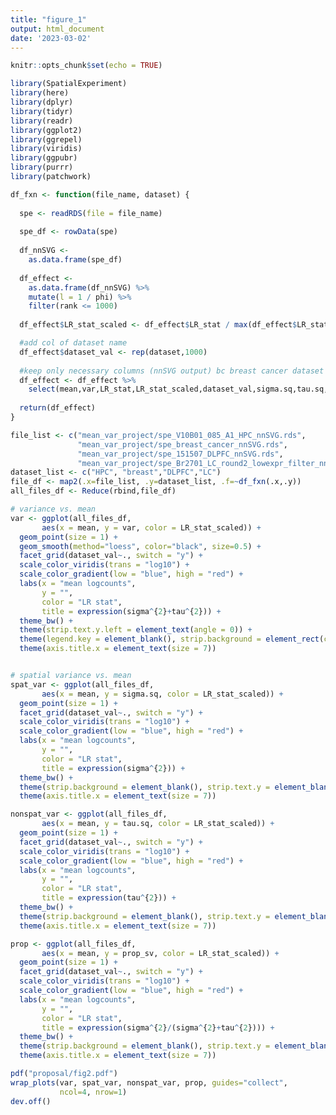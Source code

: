 ```yaml
---
title: "figure_1"
output: html_document
date: '2023-03-02'
---
```


```r
knitr::opts_chunk$set(echo = TRUE)
```


```r

library(SpatialExperiment)
library(here)
library(dplyr)
library(tidyr)
library(readr)
library(ggplot2)
library(ggrepel)
library(viridis)
library(ggpubr)
library(purrr)
library(patchwork)

df_fxn <- function(file_name, dataset) {
  
  spe <- readRDS(file = file_name)
  
  spe_df <- rowData(spe)
  
  df_nnSVG <- 
    as.data.frame(spe_df)
  
  df_effect <- 
    as.data.frame(df_nnSVG) %>% 
    mutate(l = 1 / phi) %>% 
    filter(rank <= 1000)
  
  df_effect$LR_stat_scaled <- df_effect$LR_stat / max(df_effect$LR_stat)

  #add col of dataset name
  df_effect$dataset_val <- rep(dataset,1000)
  
  #keep only necessary columns (nnSVG output) bc breast cancer dataset has different cols
  df_effect <- df_effect %>%
    select(mean,var,LR_stat,LR_stat_scaled,dataset_val,sigma.sq,tau.sq,prop_sv)
  
  return(df_effect)
}

file_list <- c("mean_var_project/spe_V10B01_085_A1_HPC_nnSVG.rds",
               "mean_var_project/spe_breast_cancer_nnSVG.rds",
               "mean_var_project/spe_151507_DLPFC_nnSVG.rds",
               "mean_var_project/spe_Br2701_LC_round2_lowexpr_filter_nnSVG.rds")
dataset_list <- c("HPC", "breast","DLPFC","LC")
file_df <- map2(.x=file_list, .y=dataset_list, .f=~df_fxn(.x,.y))
all_files_df <- Reduce(rbind,file_df)

# variance vs. mean
var <- ggplot(all_files_df, 
       aes(x = mean, y = var, color = LR_stat_scaled)) + 
  geom_point(size = 1) + 
  geom_smooth(method="loess", color="black", size=0.5) +
  facet_grid(dataset_val~., switch = "y") +
  scale_color_viridis(trans = "log10") +
  scale_color_gradient(low = "blue", high = "red") +
  labs(x = "mean logcounts", 
       y = "", 
       color = "LR stat",
       title = expression(sigma^{2}+tau^{2})) + 
  theme_bw() + 
  theme(strip.text.y.left = element_text(angle = 0)) +
  theme(legend.key = element_blank(), strip.background = element_rect(colour="black", fill="white") ) +
  theme(axis.title.x = element_text(size = 7))


# spatial variance vs. mean
spat_var <- ggplot(all_files_df, 
       aes(x = mean, y = sigma.sq, color = LR_stat_scaled)) + 
  geom_point(size = 1) + 
  facet_grid(dataset_val~., switch = "y") +
  scale_color_viridis(trans = "log10") +
  scale_color_gradient(low = "blue", high = "red") +
  labs(x = "mean logcounts", 
       y = "", 
       color = "LR stat",
       title = expression(sigma^{2})) + 
  theme_bw() + 
  theme(strip.background = element_blank(), strip.text.y = element_blank()) +
  theme(axis.title.x = element_text(size = 7))

nonspat_var <- ggplot(all_files_df, 
       aes(x = mean, y = tau.sq, color = LR_stat_scaled)) + 
  geom_point(size = 1) + 
  facet_grid(dataset_val~., switch = "y") +
  scale_color_viridis(trans = "log10") +
  scale_color_gradient(low = "blue", high = "red") +
  labs(x = "mean logcounts", 
       y = "", 
       color = "LR stat",
       title = expression(tau^{2})) + 
  theme_bw() + 
  theme(strip.background = element_blank(), strip.text.y = element_blank()) +
  theme(axis.title.x = element_text(size = 7))

prop <- ggplot(all_files_df, 
       aes(x = mean, y = prop_sv, color = LR_stat_scaled)) + 
  geom_point(size = 1) + 
  facet_grid(dataset_val~., switch = "y") +
  scale_color_viridis(trans = "log10") +
  scale_color_gradient(low = "blue", high = "red") +
  labs(x = "mean logcounts", 
       y = "", 
       color = "LR stat",
       title = expression(sigma^{2}/(sigma^{2}+tau^{2}))) + 
  theme_bw() + 
  theme(strip.background = element_blank(), strip.text.y = element_blank()) +
  theme(axis.title.x = element_text(size = 7))

pdf("proposal/fig2.pdf")
wrap_plots(var, spat_var, nonspat_var, prop, guides="collect",
           ncol=4, nrow=1)
dev.off()
```


